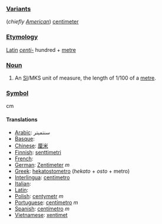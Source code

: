 === [[Variant]]s ===
(''chiefly [[w:American English|American]]'') [[centimeter]]

=== [[Etymology]] ===
[[Latin]] ''[[centi-]]'' hundred + [[metre]]

=== [[Noun]] ===
#An [[SI#Abbreviation|SI]]/MKS unit of measure, the length of 1/100 of a [[metre]].

=== [[Symbol]] ===
cm

==== Translations ====

*[[Arabic]]: سنتميتر
*[[Basque]]:
*[[Chinese]]: [[厘米]]
*[[Finnish]]: [[senttimetri]]
*[[French]]:
*[[German]]: [[Zentimeter]] ''m''
*[[Greek]]: [[hekatostometro]] (''hekato'' + ''osto'' + metro)
*[[Interlingua]]: [[centimetro]]
*[[Italian]]:
*[[Latin]]:
*[[Polish]]: [[centymetr]] ''m''
*[[Portuguese]]: [[centímetro]] ''m''
*[[Spanish]]: [[centímetro]] ''m''
*[[Vietnamese]]: [[xentimet]]